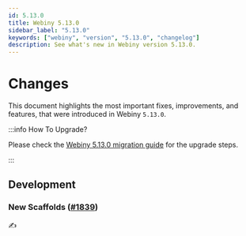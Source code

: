 ```yaml
---
id: 5.13.0
title: Webiny 5.13.0
sidebar_label: "5.13.0"
keywords: ["webiny", "version", "5.13.0", "changelog"]
description: See what's new in Webiny version 5.13.0.
---
```


# Changes

This document highlights the most important fixes, improvements, and features, that were introduced in Webiny `5.13.0`.

:::info How To Upgrade?

Please check the [Webiny 5.13.0 migration guide](/docs/how-to-guides/upgrade-webiny/5.12.0-to-5.13.0) for the upgrade steps.

:::

## Development

### New Scaffolds ([#1839](https://github.com/webiny/webiny-js/pull/1839))

✍️

